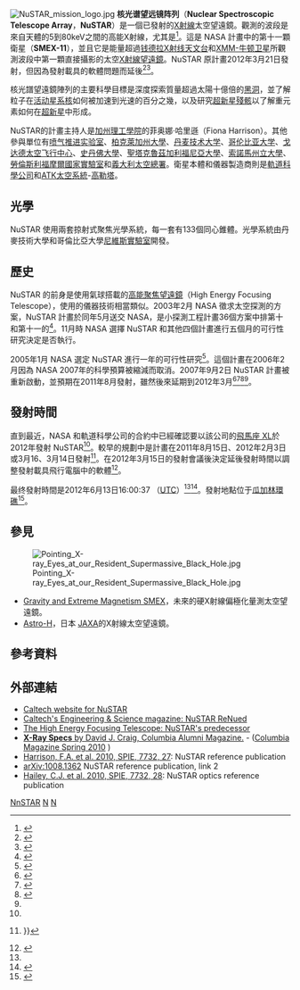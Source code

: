 {{noteTA
|1=zh-cn:美国国家航空航天局; zh-tw:美國國家航空暨太空總署; zh-hk:美國太空總署;
|2=zh-cn:意大利航天局; zh-tw:義大利太空總署;
}}
{{Infobox Space Telescope
| name               = NuSTAR 
| image             = [[File:NuStar_1.jpg|250px]]  
| caption           = 
| organization      = [[NASA|NASA]]/[[JPL|JPL]]
| major_contractors = [[阿連特科技系統|ATK太空系統]]-[[高勒塔|高勒塔]]<br>[[軌道科學公司|軌道科學公司]]
| nssdc_id          = NuSTAR
| orbit_type        = [[近赤道軌道|近赤道軌道]]（6度）
| height            = 550公里
| period            = 
| velocity          = 
| accel_gravity     = 
| launch_date       = 2012年6月13日，16:00:37（[[UTC|UTC]]）<ref name="SFN">{{cite web|url=http://www.spaceflightnow.com/pegasus/nustar/status.html|title=Mission Status Center|publisher=Spaceflight Now|accessdate=13 June 2012|archive-date=2020-11-12|archive-url=https://web.archive.org/web/20201112033444/https://spaceflightnow.com/pegasus/nustar/status.html|dead-url=no}}</ref>
<!-- <br>elapsed: {{For year month day|year=2012|month=03|day=16}} -->
| launch_location   = [[瓜加林環礁|瓜加林環礁]] 
| launch_vehicle    = {{Link-en|觀星者號 (飛機)|Stargazer (aircraft)|觀星者號}}（L-1011 Stargazer）<br> + [[飞马座火箭|飛馬座 XL]]
| mission_length    = 2 年
| deorbit_date      = 
| wavelength        = 相當於5-80 [[電子伏特|keV]]
| mass              = 
| style             = 近似錐形[[沃爾特型望遠鏡|沃爾特一型望遠鏡]]（[[掠射望远镜|掠射望远镜]]）
| diameter          = 
| area              = 847平方公分（9 keV）<br>60平方公分（78 keV）
| focal_length      = 10公尺
| instrument_1_name = 
| instrument_1_characteristics = 
| instrument_2_name = 
| instrument_2_characteristics = 
| instrument_3_name = 
| instrument_3_characteristics = 
| website           = http://www.nustar.caltech.edu/
| stats_ref         = 
}}
[[File:NuSTAR_mission_logo.jpg|thumb]]
'''核光谱望远镜阵列'''（'''Nuclear Spectroscopic Telescope Array'''，'''NuSTAR'''）是一個已發射的{{Link-en|沃爾特型望遠鏡|Wolter telescope|沃爾特型}}[[X射線|X射線]]太空望遠鏡。觀測的波段是來自天體的5到80keV之間的高能X射線，尤其是{{Link-en|伽馬射線光譜|Gamma spectroscopy|核光譜}}<ref>{{Cite web |url=http://www.nustar.caltech.edu/about-nustar |title=About NuSTAR: The Nuclear Spectroscopic Telescope Array |access-date=2012-03-21 |archive-date=2014-02-16 |archive-url=https://web.archive.org/web/20140216220149/http://www.nustar.caltech.edu/about-nustar |dead-url=no }}</ref>。這是 NASA {{Link-en|小探測工程|Small Explorer program}}計畫中的第十一顆衛星（'''SMEX-11'''），並且它是能量超過[[钱德拉X射线天文台|钱德拉X射线天文台]]和[[XMM-牛顿卫星|XMM-牛顿卫星]]所觀測波段中第一顆直接攝影的太空[[X射線望遠鏡|X射線望遠鏡]]。NuSTAR 原計畫2012年3月21日發射，但因為發射載具的軟體問題而延後<ref>{{Cite web |url=http://www.nasa.gov/mission_pages/nustar/news/nustar20120316.html |title=Launch of NASA's NuSTAR Mission Postponed |access-date=2012-03-21 |archive-date=2020-11-11 |archive-url=https://web.archive.org/web/20201111220337/http://www.nasa.gov/mission_pages/nustar/news/nustar20120316.html |dead-url=no }}</ref><ref name="nustar-launch">{{cite press release| title=NASA Selects Explorer Mission Proposals for Feasibility Studies (03-353)| url=http://www.nasa.gov/mission_pages/nustar/news/nustar20120316.html| access-date=2012-03-21| archive-date=2020-11-11| archive-url=https://web.archive.org/web/20201111220337/http://www.nasa.gov/mission_pages/nustar/news/nustar20120316.html| dead-url=no}}</ref>。

核光譜望遠鏡陣列的主要科學目標是深度探索質量超過太陽十億倍的[[黑洞|黑洞]]，並了解粒子在[[活动星系核|活动星系核]]如何被加速到光速的百分之幾，以及研究[[超新星殘骸|超新星殘骸]]以了解重元素如何在[[超新星|超新星]]中形成。

NuSTAR的計畫主持人是[[加州理工學院|加州理工學院]]的菲奥娜·哈里遜（Fiona Harrison）。其他參與單位有[[喷气推进实验室|喷气推进实验室]]、[[柏克萊加州大學|柏克萊加州大學]]、[[丹麦技术大学|丹麦技术大学]]、[[哥伦比亚大学|哥伦比亚大学]]、[[戈达德太空飞行中心|戈达德太空飞行中心]]、[[史丹佛大學|史丹佛大學]]、[[聖塔克魯茲加利福尼亞大學|聖塔克魯茲加利福尼亞大學]]、[[索諾馬州立大學|索諾馬州立大學]]、[[勞倫斯利福摩爾國家實驗室|勞倫斯利福摩爾國家實驗室]]和[[義大利太空總署|義大利太空總署]]。衛星本體和儀器製造商則是[[軌道科學公司|軌道科學公司]]和[[阿連特科技系統|ATK太空系統]]-[[高勒塔|高勒塔]]。

==光學==
NuSTAR 使用兩套掠射式聚焦光學系統，每一套有133個同心錐體。光學系統由丹麥技術大學和哥倫比亞大學[[尼維斯實驗室|尼維斯實驗室]]開發。

==歷史==
NuSTAR 的前身是使用氣球搭載的[[高能聚焦望遠鏡|高能聚焦望遠鏡]]（High Energy Focusing Telescope），使用的儀器技術相當類似。2003年2月 NASA 徵求太空探測的方案，NuSTAR 計畫於同年5月送交 NASA，是小探測工程計畫36個方案中排第十和第十一的<ref>{{cite press release | title=NASA Selects Explorer Mission Proposals for Feasibility Studies (03-353) | url=http://www.nasa.gov/home/hqnews/2003/nov/HQ_03353_feasibility_studies.html | publisher=Dwayne Brown, NASA | date=4 November 2003 | accessdate=20 July 2011 | archive-date=2020-11-14 | archive-url=https://web.archive.org/web/20201114000811/http://www.nasa.gov/home/hqnews/2003/nov/HQ_03353_feasibility_studies.html | dead-url=no }}</ref>。11月時 NASA 選擇 NuSTAR 和其他四個計畫進行五個月的可行性研究決定是否執行。

2005年1月 NASA 選定 NuSTAR 進行一年的可行性研究<ref>{{cite press release | title=NASA Selects Small Explorer Mission (05-026) | url=http://www.nasa.gov/home/hqnews/2005/jan/HQ_05026_exp_mission.html | publisher=Dolores Beasley/Gretchen Cook-Anderson, NASA | date=26 January 2005 | accessdate=20 July 2011 | archive-date=2021-03-23 | archive-url=https://web.archive.org/web/20210323165646/http://www.nasa.gov/home/hqnews/2005/jan/HQ_05026_exp_mission.html | dead-url=no }}</ref>。這個計畫在2006年2月因為 NASA 2007年的科學預算被縮減而取消。2007年9月2日 NuSTAR 計畫被重新啟動，並預期在2011年8月發射，雖然後來延期到2012年3月<ref>{{cite press release | title=NASA Restarts Telescope Mission to Detect Black Holes (07-198) | url=http://www.nasa.gov/home/hqnews/2007/sep/HQ_07198_NuSTAR.html | publisher=Grey Hautaluoma, NASA | date=21 September 2007 | accessdate=20 July 2011 | archive-date=2021-03-23 | archive-url=https://web.archive.org/web/20210323141731/https://www.nasa.gov/home/hqnews/2007/sep/HQ_07198_NuSTAR.html | dead-url=no }}</ref><ref>{{cite web | author= | title=NASA Restarts Telescope Mission to Detect Black Holes | url=http://www.nasa.gov/centers/jpl/news/nustar-20070921_prt.htm | publisher=NASA/JPL | date=21 September 2007 | accessdate=20 July 2011 | archive-date=2016-09-13 | archive-url=https://web.archive.org/web/20160913024208/http://www.nasa.gov/centers/jpl/news/nustar-20070921_prt.htm | dead-url=no }}</ref><ref>{{cite news | author=Staff writers | title=NASA Plans Black Hole Finder | url=http://www.space.com/scienceastronomy/070921_nustar_restart.html | work=SPACE.com | date=21 September 2007 | accessdate=20 July 2011 | archive-date=2010-08-22 | archive-url=https://web.archive.org/web/20100822060500/http://www.space.com/scienceastronomy/070921_nustar_restart.html | dead-url=no }}</ref><ref name="nustar-launch" />。

==發射時間==
直到最近，NASA 和軌道科學公司的合約中已經確認要以該公司的[[飞马座火箭|飛馬座 XL]]於2012年發射 NuSTAR<ref name="nustar-launch"/>。較早的規劃中是計畫在2011年8月15日、2012年2月3日或3月16、3月14日發射<ref>{{cite web |author=Jon Nelson |url=http://www.jpl.nasa.gov/news/features.cfm?feature=2306 |title=NASA Approves X-ray Space Mission |publisher=NASA/JPL |date=September 4, 2009 |accessdate=20 July 2011 |archive-date=2012-02-06 |archive-url=https://web.archive.org/web/20120206202117/http://www.jpl.nasa.gov/news/features.cfm?feature=2306 |dead-url=no }}}}</ref>。在2012年3月15日的發射會議後決定延後發射時間以調整發射載具飛行電腦中的軟體<ref>{{Cite web |url=http://www.nasa.gov/mission_pages/nustar/news/nustar20120316.html |title=存档副本 |access-date=2012-03-21 |archive-date=2020-11-11 |archive-url=https://web.archive.org/web/20201111220337/http://www.nasa.gov/mission_pages/nustar/news/nustar20120316.html |dead-url=no }}</ref>。

最终發射時間是2012年6月13日16:00:37 （[[UTC|UTC]]）<ref name="SFN"/><ref>{{cite web|url=http://www.nasa.gov/missions/highlights/schedule.html|title=NASA's Consolidated Launch Schedule|work=NASA.gov|accessdate=June 5, 2012|archive-date=2019-01-29|archive-url=https://web.archive.org/web/20190129135246/https://www.nasa.gov/missions/highlights/schedule.html|dead-url=no}}</ref>。發射地點位于[[瓜加林環礁|瓜加林環礁]]<ref>{{cite web |url=http://www.orbital.com/NewsInfo/release.asp?prid=685 |title=NASA Selects Orbital's Pegasus Rocket to Launch NuSTAR Space Science Satellite |publisher=Orbital |date=18 February 2009 |accessdate=20 July 2011 |archive-date=2012-02-13 |archive-url=https://web.archive.org/web/20120213011645/http://www.orbital.com/NewsInfo/release.asp?prid=685 |dead-url=no }}</ref>。

==參見==
[[File:Pointing_X-ray_Eyes_at_our_Resident_Supermassive_Black_Hole.jpg|thumb]]
*[[Gravity_and_Extreme_Magnetism_SMEX|Gravity and Extreme Magnetism SMEX]]，未來的硬X射線偏極化量測太空望遠鏡。
*[[Astro-H|Astro-H]]，日本 [[JAXA|JAXA]]的X射線太空望遠鏡。

==參考資料==
{{reflist|2}}

==外部連結==
{{commons category|NuStar}}
*[http://www.nustar.caltech.edu/ Caltech website for NuSTAR] {{Wayback|url=http://www.nustar.caltech.edu/ |date=20210324133438 }}
*[http://pr.caltech.edu/periodicals/EandS/articles/LXX4/nustar.html Caltech's Engineering & Science magazine: NuSTAR ReNued] {{Wayback|url=http://pr.caltech.edu/periodicals/EandS/articles/LXX4/nustar.html |date=20100630170850 }}
*[http://www.srl.caltech.edu/HEFT/ The High Energy Focusing Telescope: NuSTAR's predecessor] {{Wayback|url=http://www.srl.caltech.edu/HEFT/ |date=20210325093012 }}
*[https://web.archive.org/web/20120315052402/http://magazine.columbia.edu/features/spring-2010/x-ray-specs '''X-Ray Specs''' by David J. Craig, Columbia Alumni Magazine.]  - ([http://www.columbia.edu/cu/alumni/Magazine/Spring2010/feature3.html Columbia Magazine Spring 2010] {{Wayback|url=http://www.columbia.edu/cu/alumni/Magazine/Spring2010/feature3.html |date=20100623104413 }})
*[https://web.archive.org/web/20110717131423/http://www.nustar.caltech.edu/uploads/files/harrison_spie2010_7732_27.pdf Harrison, F.A. et al. 2010, SPIE, 7732, 27]: NuSTAR reference publication
*[http://arxiv.org/abs/1008.1362 arXiv:1008.1362] {{Wayback|url=http://arxiv.org/abs/1008.1362 |date=20200805180422 }} NuSTAR reference publication, link 2
*[https://web.archive.org/web/20110719160220/http://www.nustar.caltech.edu/uploads/files/hailey_spie2010_7732_28.pdf Hailey, C.J. et al. 2010, SPIE, 7732, 28]: NuSTAR optics reference publication

{{Space telescopes}}
{{探险者计划}}
{{美国航空航天局太空计划}}
[[Category:探险者计划|NnSTAR]]
[[Category:空间望远镜|N]]
[[Category:X射线天文卫星|N]]
